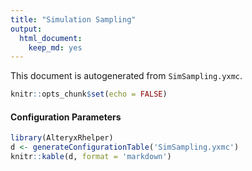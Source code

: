 ```yaml
---
title: "Simulation Sampling"
output: 
  html_document: 
    keep_md: yes
---
```


This document is autogenerated from `SimSampling.yxmc`.

```r
knitr::opts_chunk$set(echo = FALSE)
```


#### Configuration Parameters

```r
library(AlteryxRhelper)
d <- generateConfigurationTable('SimSampling.yxmc')
knitr::kable(d, format = 'markdown')
```

